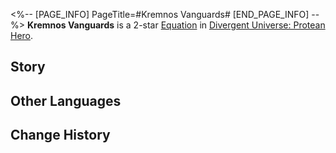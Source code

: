 <%-- [PAGE_INFO]
PageTitle=#Kremnos Vanguards#
[END_PAGE_INFO] --%>
{{Equation Infobox
|period   = Protean Hero
|rarity   = 2
|path1    = Destruction*4
|path2    = Harmony*2
|effect   = When ally targets Break any enemy target's Weakness, Charge "{{Trait|Blazar}}" equal to {{Color|h|25%}} of Max HP. If all enemy targets are Weakness Broken, "{{Trait|Blazar}}" will not be cleared at the start of ally targets' turns.
|mentions = 
}}
'''Kremnos Vanguards''' is a 2-star [[Divergent Universe: Protean Hero/Equatoins|Equation]] in [[Divergent Universe: Protean Hero]].

==Story==
{{Description|I quell the fiery passion burning inside, gripping my spear tightly in hand.<br />I listen intently to the bugle's clarion call, softly patting my steed beneath.<br />My fellow Kremnos vanguard, many yearn for this glory day and night.<br />Yet it is I who will spearhead this formidable legion into battle.<br />Even if the wall ahead stands tall as a cliff, I face it without fear.<br />For if I should fall, let my fallen body serve as a stepping stone, upon which my comrades will march forward.<br />Even as our retreat is blocked and the enemy outnumbers us, my fighting will blaze fiercely.<br />For the king's immense bounty can only be repaid with sacrifice and triumph.<br />Warriors, the banner of charge now flies high,<br />I've witnessed the enemy's faces twisted in pure terror.<br />And soon, their faces will bear the marks of our conquest, trampled by our victorious hoofbeats.}}
<!--
==Gameplay Notes==
* 
-->
==Other Languages==
{{Other Languages
|en   = Kremnos Vanguards
|zhs  = 悬锋伙友
|zht  = 懸鋒夥友
|ja   = クレムノスヘタイロイ
|ko   = 크렘노스 헤타이로이
|es   = Vanguardia de Kremnos
|fr   = Avant-garde d'Acrokopis
|ru   = Гоплит Кремноса
|th   = กองรบ Kremnos
|vi   = Đồng Đội Kremnos
|de   = Vorreiter von Kremnos
|id   = Kremnos Vanguards
|pt   = Vanguarda de Kremnos
}}

==Change History==
{{Change History|3.1}}